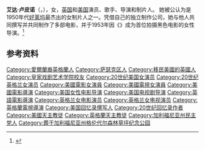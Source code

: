{{Infobox person
| name                      = 艾达·卢皮诺<br />Ida Lupino
| image                     = Ida Lupino Cavalcade of America.JPG
| image_size                = 
| alt                       = A headshot of Lupino looking up away from the camera
| caption                   = Lupino before performance on the radio series ''[[Cavalcade_of_America|Cavalcade of America]]''
| birth_name                = 
| birth_date                = {{birth date|df=yes|1918|02|04}}
| birth_place               = {{GBR}}[[倫敦|倫敦]]
| death_date                = {{death date and age|df=yes|1995|08|03|1918|02|04}}
| death_place               = {{USA}}[[加利福尼亚州|加利福尼亚州]][[洛杉磯|洛杉磯]]
| resting_place             = 
| citizenship               = {{UK}}<br/>{{USA}}
| alma_mater                = [[皇家戏剧艺术学院|皇家戏剧艺术学院]]
| occupation                = {{hlist|女演員|歌手|導演|製片人}}
| years_active              = 1931至1978年
| spouse                    = {{Plainlist|
* {{marriage|{{le|路易斯·海沃德|Louis Hayward}}|1938|1945|reason=div}}
* {{marriage|{{le|科利爾·揚|Collier Young}}|1948|1951|reason=div}}
* {{marriage|{{le|霍華德·達夫|Howard Duff}}|1951|1984|reason=div}}}}
| children     = 1
| parents      = {{le|斯坦利·卢皮诺|Stanley Lupino}}<br/>[[Connie_Emerald|Connie Emerald]]
| relatives    = 
| family = {{le|卢皮诺家族|Lupino family}}
}}
'''艾达·卢皮诺'''（{{lang-en|Ida Lupino}}，{{bd|1918年|2月4日|1995年|8月3日}}），女，[[英国|英国]]和[[美国|美国]]演员、歌手、导演和制片人。 她被公认为是1950年代[[好莱坞|好莱坞]]最杰出的女制片人之一。凭借自己的独立制作公司，她与他人共同撰写并共同制作了多部电影，并于1953年因《{{le|搭便车的人|The Hitch-Hiker}}》成为首位拍摄黑色电影的女性导演。<ref>{{Cite web|title=Ida Lupino|url=https://www.britannica.com/biography/Ida-Lupino|accessdate=2021-04-27|work=Encyclopedia Britannica|language=en|archive-date=2021-05-01|archive-url=https://web.archive.org/web/20210501034526/https://www.britannica.com/biography/Ida-Lupino|dead-url=no}}</ref>

== 参考资料 ==
{{reflist}}

{{纽约影评人协会奖最佳女主角}}

{{Authority control}}
{{DEFAULTSORT:Lupino, Ida}}
[[Category:愛爾蘭裔英格蘭人|Category:愛爾蘭裔英格蘭人]]
[[Category:萨瑟克区人|Category:萨瑟克区人]]
[[Category:移民美國的英國人|Category:移民美國的英國人]]
[[Category:皇家戏剧艺术学院校友|Category:皇家戏剧艺术学院校友]]
[[Category:20世纪美国女演员|Category:20世纪美国女演员]]
[[Category:20世纪英格兰女演员|Category:20世纪英格兰女演员]]
[[Category:美國電影女演員|Category:美國電影女演員]]
[[Category:美國電視女演員|Category:美國電視女演員]]
[[Category:美國電影導演|Category:美國電影導演]]
[[Category:美国女性电影导演|Category:美国女性电影导演]]
[[Category:美国电视剧导演|Category:美国电视剧导演]]
[[Category:英語電影導演|Category:英語電影導演]]
[[Category:英格兰女电影演员|Category:英格兰女电影演员]]
[[Category:英格兰女电视演员|Category:英格兰女电视演员]]
[[Category:英格蘭電視導演|Category:英格蘭電視導演]]
[[Category:美国回忆录撰写人|Category:美国回忆录撰写人]]
[[Category:20世纪回忆录作者|Category:20世纪回忆录作者]]
[[Category:美國天主教徒|Category:美國天主教徒]]
[[Category:英格蘭天主教徒|Category:英格蘭天主教徒]]
[[Category:加利福尼亚州民主党人|Category:加利福尼亚州民主党人]]
[[Category:葬于加利福尼亚州格伦代尔森林草坪纪念公园|Category:葬于加利福尼亚州格伦代尔森林草坪纪念公园]]